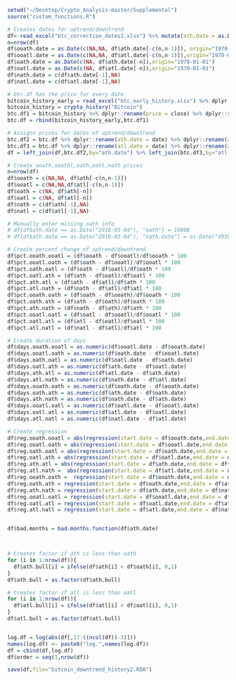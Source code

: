 

```r
setwd("~/Desktop/Crypto_Analysis-master/Supplemental")
source("custom_functions.R")

# Creates dates for uptrend/downtrend
df<-read_excel("btc_correction_dates2.xlsx") %>% mutate(ath.date = as.Date(ath.date)) %>% mutate(atl.date = as.Date(atl.date))
n=nrow(df)
df$ooath.date = as.Date(c(NA,NA, df$ath.date[-c(n,n-1)]), origin="1970-01-01")
df$ooatl.date = as.Date(c(NA,NA, df$atl.date[-c(n,n-1)]),origin="1970-01-01")
df$oath.date = as.Date(c(NA, df$ath.date[-n]),origin="1970-01-01")
df$oatl.date = as.Date(c(NA, df$atl.date[-n]),origin="1970-01-01")
df$nath.date = c(df$ath.date[-1],NA)
df$natl.date = c(df$atl.date[-1],NA)

# btc.df has the price for every date
bitcoin_history_early = read_excel("btc_early_history.xlsx") %>% dplyr::rename(price = close) %>% dplyr::select(date,price) %>% mutate(date = as.Date(date))
bitcoin_history = crypto_history("Bitcoin")
btc.df1 = bitcoin_history %>% dplyr::rename(price = close) %>% dplyr::select(date,price) 
btc.df = rbind(bitcoin_history_early,btc.df1)

# Assigns prices for dates of uptrend/downtrend
btc.df2 = btc.df %>% dplyr::rename(ath.date = date) %>% dplyr::rename(ath = price)
btc.df3 = btc.df %>% dplyr::rename(atl.date = date) %>% dplyr::rename(atl = price)
df = left_join(df,btc.df2,by="ath.date") %>% left_join(btc.df3,by="atl.date")

# Create ooath,ooathl,oath,oatl,nath prices
n=nrow(df)
df$ooath = c(NA,NA, df$ath[-c(n,n-1)])
df$ooatl = c(NA,NA,df$atl[-c(n,n-1)])
df$oath = c(NA, df$ath[-n])
df$oatl = c(NA, df$atl[-n])
df$nath = c(df$ath[-1],NA)
df$natl = c(df$atl[-1],NA)

# Manually enter missing nath info
# df[df$ath.date == as.Date("2018-03-04"), "nath"] = 10000
# df[df$ath.date == as.Date("2018-03-04"), "nath.date"] = as.Date("2018-05-05")

# Create percent change of uptrend/downtrend
df$pct.ooath.ooatl = (df$ooath - df$ooatl)/df$ooath * 100
df$pct.ooatl.oath = (df$oath - df$ooatl)/df$ooatl * 100
df$pct.oath.oatl = (df$oath - df$oatl)/df$oath * 100
df$pct.oatl.ath = (df$ath - df$oatl)/df$oatl * 100
df$pct.ath.atl = (df$ath - df$atl)/df$ath * 100
df$pct.atl.nath = (df$nath - df$atl)/df$atl * 100
df$pct.ooath.oath = (df$oath - df$ooath)/df$ooath * 100
df$pct.oath.ath = (df$ath - df$oath)/df$oath * 100
df$pct.ath.nath = (df$nath - df$ath)/df$ath * 100
df$pct.ooatl.oatl = (df$oatl - df$ooatl)/df$ooatl * 100
df$pct.oatl.atl = (df$atl - df$oatl)/df$oatl * 100
df$pct.atl.natl = (df$natl - df$atl)/df$atl * 100

# Create duration of days
df$days.ooath.ooatl = as.numeric(df$ooatl.date - df$ooath.date)
df$days.ooatl.oath = as.numeric(df$oath.date - df$ooatl.date)
df$days.oath.oatl = as.numeric(df$oatl.date - df$oath.date)
df$days.oatl.ath = as.numeric(df$ath.date - df$oatl.date)
df$days.ath.atl = as.numeric(df$atl.date - df$ath.date)
df$days.atl.nath = as.numeric(df$nath.date - df$atl.date)
df$days.ooath.oath = as.numeric(df$oath.date - df$ooath.date)
df$days.oath.ath = as.numeric(df$ath.date - df$oath.date)
df$days.ath.nath = as.numeric(df$nath.date - df$ath.date)
df$days.ooatl.oatl = as.numeric(df$oatl.date - df$ooatl.date)
df$days.oatl.atl = as.numeric(df$atl.date - df$oatl.date)
df$days.atl.natl = as.numeric(df$natl.date - df$atl.date)

# Create regression
df$reg.ooath.ooatl = abs(regression(start.date = df$ooath.date,end.date = df$ooatl.date,btc.df))
df$reg.ooatl.oath = abs(regression(start.date = df$ooatl.date,end.date = df$oath.date,btc.df))
df$reg.oath.oatl = abs(regression(start.date = df$oath.date,end.date = df$oatl.date,btc.df))
df$reg.oatl.ath = abs(regression(start.date = df$oatl.date,end.date = df$ath.date,btc.df))
df$reg.ath.atl = abs(regression(start.date = df$ath.date,end.date = df$atl.date,btc.df))
df$reg.atl.nath =  abs(regression(start.date = df$atl.date,end.date = df$nath.date,btc.df))
df$reg.ooath.oath =  regression(start.date = df$ooath.date,end.date = df$oath.date,btc.df)
df$reg.oath.ath = regression(start.date = df$oath.date,end.date = df$ath.date,btc.df)
df$reg.ath.nath = regression(start.date = df$ath.date,end.date = df$nath.date,btc.df)
df$reg.ooatl.oatl = regression(start.date = df$ooatl.date,end.date = df$oatl.date,btc.df)
df$reg.oatl.atl = regression(start.date = df$oatl.date,end.date = df$atl.date,btc.df)
df$reg.atl.natl = regression(start.date = df$atl.date,end.date = df$natl.date,btc.df)


df$bad.months = bad.months.function(df$ath.date)



# Creates factor if ath is less than oath
for (i in 1:nrow(df)){		
  df$ath.bull[i] = ifelse(df$ath[i] < df$oath[i], 0,1)  
}
df$ath.bull = as.factor(df$ath.bull)

# Creates factor if atl is less than oatl
for (i in 1:nrow(df)){		
  df$atl.bull[i] = ifelse(df$atl[i] < df$oatl[i], 0,1)  
}
df$atl.bull = as.factor(df$atl.bull)


log.df = log(abs(df[,17:((ncol(df))-3)]))
names(log.df) <- paste0("log.",names(log.df))
df = cbind(df,log.df)
df$order = seq(1,nrow(df))

save(df,file="bitcoin_downtrend_history2.RDA")
```

